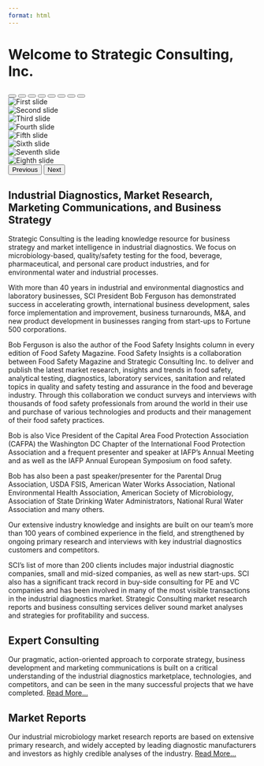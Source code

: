 ```yaml
---
format: html
---
```


# Welcome to Strategic Consulting, Inc.
```{=html}
<div id="myCarousel" class="carousel slide" data-bs-ride="carousel">

  <!-- Indicators -->
  <div class="carousel-indicators">
    <button type="button" data-bs-target="#myCarousel" data-bs-slide-to="0" class="active" aria-current="true" aria-label="Slide 1"></button>
    <button type="button" data-bs-target="#myCarousel" data-bs-slide-to="1" aria-label="Slide 2"></button>
    <button type="button" data-bs-target="#myCarousel" data-bs-slide-to="2" aria-label="Slide 3"></button>
    <button type="button" data-bs-target="#myCarousel" data-bs-slide-to="3" aria-label="Slide 4"></button>
    <button type="button" data-bs-target="#myCarousel" data-bs-slide-to="4" aria-label="Slide 5"></button>
    <button type="button" data-bs-target="#myCarousel" data-bs-slide-to="5" aria-label="Slide 6"></button>
    <button type="button" data-bs-target="#myCarousel" data-bs-slide-to="6" aria-label="Slide 7"></button>
    <button type="button" data-bs-target="#myCarousel" data-bs-slide-to="7" aria-label="Slide 8"></button>
  </div>

  <!-- Carousel Items -->
  <div class="carousel-inner">
    <div class="carousel-item active">
      <img src="assets/carousel/Carousel1.jpeg" class="d-block w-100" alt="First slide">
    </div>
    <div class="carousel-item">
      <img src="assets/carousel/Carousel2.jpeg" class="d-block w-100" alt="Second slide">
    </div>
    <div class="carousel-item">
      <img src="assets/carousel/Carousel3.jpeg" class="d-block w-100" alt="Third slide">
    </div>
    <div class="carousel-item">
      <img src="assets/carousel/Carousel4.jpeg" class="d-block w-100" alt="Fourth slide">
    </div>
    <div class="carousel-item">
      <img src="assets/carousel/Carousel5.jpeg" class="d-block w-100" alt="Fifth slide">
    </div>
    <div class="carousel-item">
      <img src="assets/carousel/Carousel6.jpeg" class="d-block w-100" alt="Sixth slide">
    </div>
    <div class="carousel-item">
      <img src="assets/carousel/Carousel7.jpeg" class="d-block w-100" alt="Seventh slide">
    </div>
    <div class="carousel-item">
      <img src="assets/carousel/Carousel8.jpeg" class="d-block w-100" alt="Eighth slide">
    </div>
  </div>

  <!-- Controls -->
  <button class="carousel-control-prev" type="button" data-bs-target="#myCarousel" data-bs-slide="prev">
    <span class="carousel-control-prev-icon" aria-hidden="true"></span>
    <span class="visually-hidden">Previous</span>
  </button>
  <button class="carousel-control-next" type="button" data-bs-target="#myCarousel" data-bs-slide="next">
    <span class="carousel-control-next-icon" aria-hidden="true"></span>
    <span class="visually-hidden">Next</span>
  </button>
</div>
```

## Industrial Diagnostics, Market Research, Marketing Communications, and Business Strategy

Strategic Consulting is the leading knowledge resource for business strategy and market intelligence in industrial diagnostics. We focus on microbiology-based, quality/safety testing for the food, beverage, pharmaceutical, and personal care product industries, and for environmental water and industrial processes.

With more than 40 years in industrial and environmental diagnostics and laboratory businesses, SCI President Bob Ferguson has demonstrated success in accelerating growth, international business development, sales force implementation and improvement, business turnarounds, M&A, and new product development in businesses ranging from start-ups to Fortune 500 corporations.

Bob Ferguson is also the author of the Food Safety Insights column in every edition of Food Safety Magazine.  Food Safety Insights is a collaboration between Food Safety Magazine and Strategic Consulting Inc. to deliver and publish the latest market research, insights and trends in food safety, analytical testing, diagnostics, laboratory services, sanitation and related topics in quality and safety testing and assurance in the food and beverage industry.  Through this collaboration we conduct surveys and interviews with thousands of food safety professionals from around the world in their use and purchase of various technologies and products and their management of their food safety practices.

Bob is also Vice President of the Capital Area Food Protection Association (CAFPA) the Washington DC Chapter of the International Food Protection Association and a frequent presenter and speaker at IAFP’s Annual Meeting and as well as the IAFP Annual European Symposium on food safety.

Bob has also been a past speaker/presenter for the Parental Drug Association, USDA FSIS, American Water Works Association, National Environmental Health Association, American Society of Microbiology, Association of State Drinking Water Administrators, National Rural Water Association and many others.

Our extensive industry knowledge and insights are built on our team’s more than 100 years of combined experience in the field, and strengthened by ongoing primary research and interviews with key industrial diagnostics customers and competitors.

SCI’s list of more than 200 clients includes major industrial diagnostic companies, small and mid-sized companies, as well as new start-ups.  SCI also has a significant track record in buy-side consulting for PE and VC companies and has been involved in many of the most visible transactions in the industrial diagnostics market. Strategic Consulting market research reports and business consulting services deliver sound market analyses and strategies for profitability and success.


## Expert Consulting
Our pragmatic, action-oriented approach to corporate strategy, business development and marketing communications is built on a critical understanding of the industrial diagnostics marketplace, technologies, and competitors, and can be seen in the many successful projects that we have completed. [Read More...](services.qmd)

## Market Reports
Our industrial microbiology market research reports are based on extensive primary research, and widely accepted by leading diagnostic manufacturers and investors as highly credible analyses of the industry. [Read More...](market-reports.qmd)
